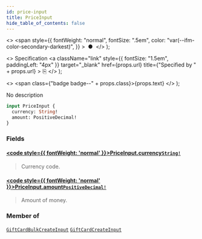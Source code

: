 ```yaml
---
id: price-input
title: PriceInput
hide_table_of_contents: false
---
```


  <>
    <span
      style={{
        fontWeight: "normal",
        fontSize: ".5em",
        color: "var(--ifm-color-secondary-darkest)",
      }}
    >
      &nbsp;●&nbsp;
    </span>
  </>
);

  <>
    Specification
    <a
      className="link"
      style={{ fontSize: "1.5em", paddingLeft: "4px" }}
      target="\_blank"
      href={props.url}
      title={"Specified by " + props.url}
    >
      ⎘
    </a>
  </>
);

  <>
    <span class={"badge badge--" + props.class}>{props.text}</span>
  </>
);

No description

```graphql
input PriceInput {
  currency: String!
  amount: PositiveDecimal!
}
```

### Fields

#### [<code style={{ fontWeight: 'normal' }}>PriceInput.<b>currency</b></code>](#)<Bullet />[`String!`](../../../developer/api-reference/scalars/string) <Badge class="secondary" text="non-null"/> <Badge class="secondary" text="scalar"/>

> Currency code.

#### [<code style={{ fontWeight: 'normal' }}>PriceInput.<b>amount</b></code>](#)<Bullet />[`PositiveDecimal!`](../../../developer/api-reference/scalars/positive-decimal) <Badge class="secondary" text="non-null"/> <Badge class="secondary" text="scalar"/>

> Amount of money.

### Member of

[`GiftCardBulkCreateInput`](../../../developer/api-reference/inputs/gift-card-bulk-create-input) <Badge class="secondary" text="input"/><Bullet />[`GiftCardCreateInput`](../../../developer/api-reference/inputs/gift-card-create-input) <Badge class="secondary" text="input"/>
